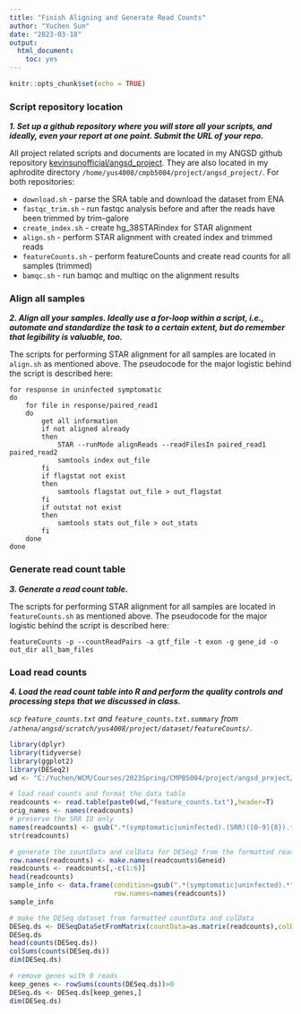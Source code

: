 ```yaml
---
title: "Finish Aligning and Generate Read Counts"
author: "Yuchen Sun"
date: "2023-03-18"
output:
  html_document:
    toc: yes
---
```


```r
knitr::opts_chunk$set(echo = TRUE)
```

### Script repository location

***1. Set up a github repository where you will store all your scripts, and ideally, even your report at one point. Submit the URL of your repo.***

All project related scripts and documents are located in my ANGSD github repository [kevinsunofficial/angsd_project](https://github.com/kevinsunofficial/angsd_project). They are also located in my aphrodite directory `/home/yus4008/cmpb5004/project/angsd_project/`. For both repositories:

- `download.sh` - parse the SRA table and download the dataset from ENA
- `fastqc_trim.sh` - run fastqc analysis before and after the reads have been trimmed by trim-galore
- `create_index.sh` - create hg_38STARindex for STAR alignment
- `align.sh` - perform STAR alignment with created index and trimmed reads
- `featureCounts.sh` - perform featureCounts and create read counts for all samples (trimmed)
- `bamqc.sh` - run bamqc and multiqc on the alignment results

### Align all samples

***2. Align all your samples. Ideally use a for-loop within a script, i.e., automate and standardize the task to a certain extent, but do remember that legibility is valuable, too.***

The scripts for performing STAR alignment for all samples are located in `align.sh` as mentioned above. The pseudocode for the major logistic behind the script is described here:

```pseudocode_align_all_samples
for response in uninfected symptomatic
do
    for file in response/paired_read1
    do
        get all information
        if not aligned already
        then
            STAR --runMode alignReads --readFilesIn paired_read1 paired_read2
            samtools index out_file
        fi
        if flagstat not exist
        then
            samtools flagstat out_file > out_flagstat
        fi
        if outstat not exist
        then
            samtools stats out_file > out_stats
        fi
    done
done
```

### Generate read count table

***3. Generate a read count table.***

The scripts for performing STAR alignment for all samples are located in `featureCounts.sh` as mentioned above. The pseudocode for the major logistic behind the script is described here:

```pseudocode_feature_counts
featureCounts -p --countReadPairs -a gtf_file -t exon -g gene_id -o out_dir all_bam_files
```

### Load read counts

***4. Load the read count table into R and perform the quality controls and processing steps that we discussed in class.***

*`scp` `feature_counts.txt` and `feature_counts.txt.summary` from `/athena/angsd/scratch/yus4008/project/dataset/featureCounts/`.*

```r
library(dplyr)
library(tidyverse)
library(ggplot2)
library(DESeq2)
wd <- "C:/Yuchen/WCM/Courses/2023Spring/CMPB5004/project/angsd_project/fc_result/"
```

```r
# load read counts and format the data table
readcounts <- read.table(paste0(wd,"feature_counts.txt"),header=T)
orig_names <- names(readcounts)
# preserve the SRR ID only
names(readcounts) <- gsub(".*(symptomatic|uninfected).(SRR)([0-9]{8}).*","\\2\\3",orig_names)
str(readcounts)
```

```r
# generate the countData and colData for DESeq2 from the formatted read count
row.names(readcounts) <- make.names(readcounts$Geneid)
readcounts <- readcounts[,-c(1:6)]
head(readcounts)
sample_info <- data.frame(condition=gsub(".*(symptomatic|uninfected).*","\\1",orig_names)[-c(1:6)],
                          row.names=names(readcounts))
sample_info
```

```r
# make the DESeq dataset from formatted countData and colData
DESeq.ds <- DESeqDataSetFromMatrix(countData=as.matrix(readcounts),colData=sample_info,design=~condition)
DESeq.ds
head(counts(DESeq.ds))
colSums(counts(DESeq.ds))
dim(DESeq.ds)

# remove genes with 0 reads
keep_genes <- rowSums(counts(DESeq.ds))>0
DESeq.ds <- DESeq.ds[keep_genes,]
dim(DESeq.ds)
```